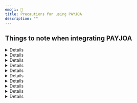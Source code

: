 ```yaml
---
emoji: 📍
title: Precautions for using PAYJOA
description: ""
---
```




## Things to note when integrating PAYJOA

<Details>
<p slot="summary">Returns <code>success</code> in PC and <code>imp_success</code> in mobile</p>

The payment window call (`IMP.request_pay`) and post-payment processing differs for PC and mobile. In PC, the call is made using iframe and the callback function (the second argument of IMP.request_pay) is called after the payment process is completed. In mobile, the page is redirected (302) to the specified URL (`m_redirect_url`_)._ At this time, the payment result (success/failure) is returned using the `success` parameter for PC and `imp_success` parameter for mobile. To summarize the flow:

- \[PC] iframe → callback → result delivered in response.`success` returned via callback

  ```jsx
  IMP.request_pay(
    {
      // Omitted
    },
    function (response) {
      const { success } = response; // payment successul or failed
      if (success) {
        // Success logic
      } else {
        // Failure logic
      }
    }
  );
  ```

- \[Mobile] Redirect → redirct (302) to m_redirect_url → result delivered in `imp_success` query parameter

  ```jsx
  /**
   * Sample 302 redirect URL redirected to after payment process is completed
   * when m_redirect_url is set to 'https://myservice.com/payments/complete'
   */
  https://myservice.com/payments/complete?**imp_success=true**&imp_uid=imp1234567890&merchant_uid=mid_123467890
  ```

#### **`imp_success` and `success` are deprecated**

Regardless you should not determine the success/failure of a payment based on either of these parameters. It only indicates the failure/success of payment at the time of the response from i'mport → merchant client, and its value can only be finalized when notification of the result is sent from PAYJOA → i'mport and then it is updated in the i'mport DB.

Since the **payment result is sent asynchronously in \[PAYJOA → i'mport → i'mport DB update] and \[i'mport → merchant client]**, **the `imp_success` or `success` parameter received by the merchant client can be false (failed) for a successful transaction if it has not been updated in the database yet**.

Hence, only the i'mport order ID (`imp_uid`) and the merchant order ID (`merchant_uid`) of the result are accurate. You must send these values to the merchant server and use them to call the i'mport Get payment API ([GET /payments/\{imp_uid}](https://api.iamport.kr/#!/payments/getPaymentByImpUid)) to accurately determine whether the payment is successful (`status`=`paid`) or failed (`status`=`failed`).

</Details>

<Details>
<p slot="summary">Session related issues when paying with Hana card/NH Apps Cache in Safari</p>

When paying with Hana card/NH Apps Cache (account transfer) in Safari, the message below (the session has expired and the connection with the card company has been terminated) is displayed and payment cannot be processed.

<img
  src="/gitbook-assets/en/image (243).png"
  alt="참고이미지"
  data-size="original"
/>

If you are experiencing this, make sure that the `Prevent cross-site tracking` and `Block all cookies` options are not checked in Safari Preferences as shown below, and then try again.

<img
  src="/gitbook-assets/en/image (10).png"
  alt="참고이미지"
  data-size="original"
/>

</Details>

<Details>
<p slot="summary">Issues when paying with BC card in Safari/Firefox</p>

If you click the Next button after selecting BC Card in the credit card payment window, “Payment failed” alert message is displayed and you cannot proceed any further. In other browsers (Chrome, Opera, Edge, etc.) or when using other credit cards, the Facebook QR code for BC card payment is rendered without any problem.

<img
  src="/gitbook-assets/en/image (92).png"
  alt="참고이미지"
  data-size="original"
/>

If you are experiencing this, make sure that pop-ups are allowed for the `*.payjoa.co.kr` domain in Safari Preferences as shown below, and then try again.

<img
  src="/gitbook-assets/en/image (55).png"
  alt="참고이미지"
  data-size="original"
/>

</Details>

<Details>
<p slot="summary">Instant account transfer payment flow difference</p>

Since PAYJOA internally uses Toss Payments - account transfer, account transfer is available only through Toss Simple Payment, NH Apps Cache, and direct input of account information. Entering account information directly requires security card/OTP authentication → public certificate authentication.

For mobile payment, account transfer payment is available only through Toss Simple Payment and NH Apps Cache.

<img
  src="/gitbook-assets/en/image (255).png"
  alt="PC 결제"
  data-size="original"
/>

<img
  src="/gitbook-assets/en/image (45).png"
  alt="모바일 결제"
  data-size="original"
/>

</Details>

<Details>
<p slot="summary">Only depositor's name can be accessed after virtual account deposit</p>

When deposit is made to the (issued) virtual account, PAYJOA only reveals the name among the depositor's information (bank name, account number, sender). Therefore, when you retrieve the i'mport payment details ([**GET /payments/\{imp_uid}**](../../../api/payment-api/get-payment-api)), the depositor's bank code (`bank_code`) and bank name (`bank_name`) are both NULL. To get the depositor's name, you must set the query parameter (`extension`) to `true` as follows:

```jsx
GET http://api.iamport.kr/payments/{i'mport number}?extension=true

{
	// ... Omitted
	bank_code: null, // Depositor's bank code not provided
	bank_name: null, // Depositor's bank name not provided
	extension: {
		// ... Omitted
		**"REMITTER": "John Doe" // Depositor's name**
	}
}
```

</Details>

<Details>
<p slot="summary">Special contract with PAYJOA is required to cancel virtual account payment</p>

Cancellation (refund) of payment for completed virtual account deposit is available only through a special contract with PAYJOA due to virtual account issuance fee issues. Refunds for virtual account payments cannot be processed without this contract.

</Details>

<Details>
<p slot="summary">Cancellation of virtual account payment takes more than 7 business days to process</p>

Cancellation (refund) of PAYJOA virtual account payment is requested from the merchant → i'mport → PAYJOA. Since the refund is processed after a PAYJOA staff manually checks the request, it takes more than 7 business days for the refund amount to be deposited.

</Details>

<Details>
<p slot="summary">Only one taxable/tax-free/c<strong>ombination</strong> CPID is issued for each case</p>

You need to request PAYJOA to issue the CPID on a `case-by-case` basis. In this way, all taxable/tax-free/combination transactions can be processed with one CPID.

</Details>

<Details>
<p slot="summary">Tax-free amount can be set only for card payment</p>

When calling the payment window (IMP.request_pay function), you can set the tax-free amount (`tax_free`) out of the total amount (`amount`). In the PAYJOA system, the tax-free amount is only available when paying by card (pay_method: `card`). Account transfer and virtual account payments are taxed in full.

</Details>

<Details>
<p slot="summary">PAYJOA bug</p>

#### Customer's phone number is not automatically filled in the escrow payment window

<img
  src="/gitbook-assets/en/image (59).png"
  alt="참고이미지"
  data-size="original"
/>

- Unlike other payment windows, the customer's phone number (`buyer_tel`) passed into IMP.request_pay is not automatically filled in the escrow payment window. Note that PAYJOA does not support this function.

</Details>
